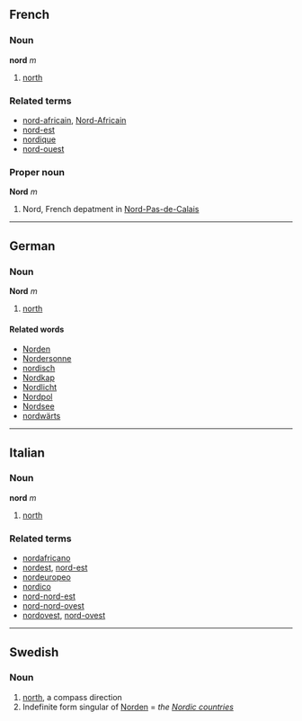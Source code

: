 ==French==
===Noun===
'''nord''' ''m''

#[[north]]

===Related terms===
*[[nord-africain]], [[Nord-Africain]]
*[[nord-est]]
*[[nordique]]
*[[nord-ouest]]

===Proper noun===
'''Nord''' ''m''

# Nord, French depatment in [[Nord-Pas-de-Calais]]

----
==German==
===Noun===
'''Nord''' ''m''
# [[north]]

====Related words====
*[[Norden]]
*[[Nordersonne]]
*[[nordisch]]
*[[Nordkap]]
*[[Nordlicht]]
*[[Nordpol]]
*[[Nordsee]]
*[[nordwärts]]

----
==Italian==
===Noun===
'''nord''' ''m''

#[[north]]

===Related terms===
*[[nordafricano]]
*[[nordest]], [[nord-est]]
*[[nordeuropeo]]
*[[nordico]]
*[[nord-nord-est]]
*[[nord-nord-ovest]]
*[[nordovest]], [[nord-ovest]]

----
==Swedish==
===Noun===

#[[north]], a compass direction
#Indefinite form singular of [[Norden]] = ''the [[Nordic countries]]''